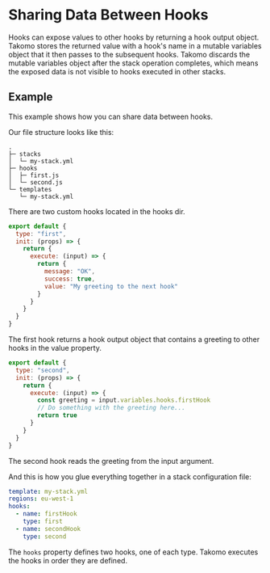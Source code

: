 # Sharing Data Between Hooks

Hooks can expose values to other hooks by returning a hook output object. Takomo stores the returned value with a hook's name in a mutable variables object that it then passes to the subsequent hooks. Takomo discards the mutable variables object after the stack operation completes, which means the exposed data is not visible to hooks executed in other stacks.

## Example

This example shows how you can share data between hooks.

Our file structure looks like this:

```shell
.
├─ stacks
│  └─ my-stack.yml
├─ hooks
│  ├─ first.js 
│  └─ second.js
└─ templates
   └─ my-stack.yml
```

There are two custom hooks located in the hooks dir.

```javascript title="hooks/first.js"
export default {
  type: "first",
  init: (props) => {
    return {
      execute: (input) => {
        return {
          message: "OK",
          success: true,
          value: "My greeting to the next hook"
        }
      }
    }
  }
}
```

The first hook returns a hook output object that contains a greeting to other hooks in the value property.

```javascript title="hooks/second.js"
export default {
  type: "second",
  init: (props) => {
    return {
      execute: (input) => {
        const greeting = input.variables.hooks.firstHook
        // Do something with the greeting here...
        return true
      }
    }
  }
}
```

The second hook reads the greeting from the input argument.

And this is how you glue everything together in a stack configuration file:

```yaml
template: my-stack.yml
regions: eu-west-1
hooks:
  - name: firstHook
    type: first
  - name: secondHook
    type: second  
```

The `hooks` property defines two hooks, one of each type. Takomo executes the hooks in order they are defined.
